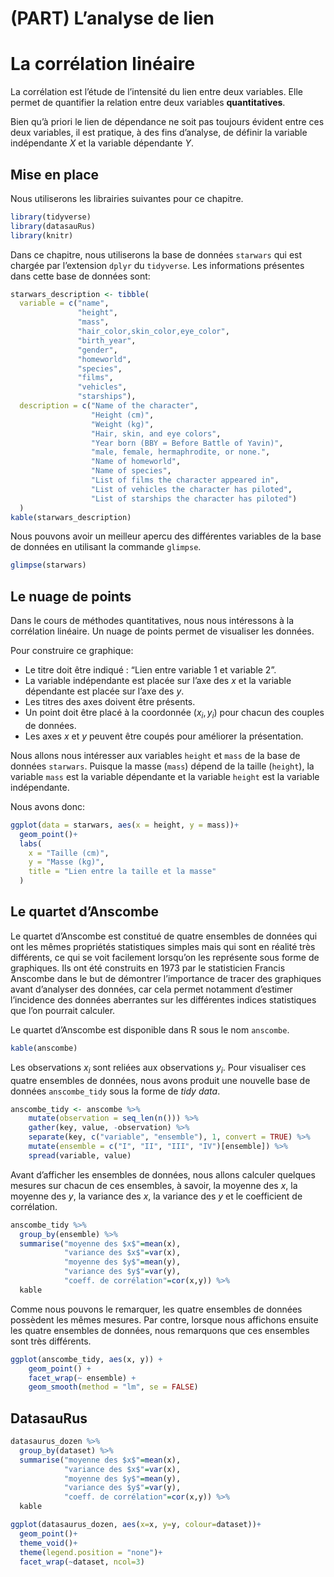 # (PART) L'analyse de lien {-}

# La corrélation linéaire {#correlationlineaire}

La corrélation est l’étude de l’intensité du lien entre deux variables. Elle permet de quantifier la relation entre deux variables **quantitatives**. 

Bien qu’à priori le lien de dépendance ne soit pas toujours évident entre ces deux variables, il est pratique, à des fins d’analyse, de définir la variable indépendante $X$ et la variable dépendante $Y$.

## Mise en place

Nous utiliserons les librairies suivantes pour ce chapitre.

```r
library(tidyverse)
library(datasauRus)
library(knitr)
```

Dans ce chapitre, nous utiliserons la base de données `starwars` qui est chargée par l'extension `dplyr` du `tidyverse`. Les informations présentes dans cette base de données sont:

```r
starwars_description <- tibble(
  variable = c("name",
               "height",
               "mass",
               "hair_color,skin_color,eye_color",
               "birth_year",
               "gender",
               "homeworld",
               "species",
               "films",
               "vehicles",
               "starships"),
  description = c("Name of the character",
                  "Height (cm)",
                  "Weight (kg)",
                  "Hair, skin, and eye colors",
                  "Year born (BBY = Before Battle of Yavin)",
                  "male, female, hermaphrodite, or none.",
                  "Name of homeworld",
                  "Name of species",
                  "List of films the character appeared in",
                  "List of vehicles the character has piloted",
                  "List of starships the character has piloted")
  )
kable(starwars_description)
```

Nous pouvons avoir un meilleur apercu des différentes variables de la base de données en utilisant la commande `glimpse`.

```r
glimpse(starwars)
```

## Le nuage de points

Dans le cours de méthodes quantitatives, nous nous intéressons à la corrélation linéaire. Un nuage de points permet de visualiser les données. 

Pour construire ce graphique:

- Le titre doit être indiqué : "Lien entre variable 1 et variable 2".
- La variable indépendante est placée sur l’axe des $x$ et la variable dépendante est placée sur l’axe des $y$.
- Les titres des axes doivent être présents.
- Un point doit être placé à la coordonnée $(x_i,y_i)$ pour chacun des couples de données.
- Les axes $x$ et $y$ peuvent être coupés pour améliorer la présentation.

Nous allons nous intéresser aux variables `height` et `mass` de la base de données `starwars`. Puisque la masse (`mass`) dépend de la taille (`height`), la variable `mass` est la variable dépendante et la variable `height` est la variable indépendante.

Nous avons donc:

```r
ggplot(data = starwars, aes(x = height, y = mass))+
  geom_point()+
  labs(
    x = "Taille (cm)",
    y = "Masse (kg)",
    title = "Lien entre la taille et la masse"
  )
```


## Le quartet d'Anscombe

Le quartet d'Anscombe est constitué de quatre ensembles de données qui ont les mêmes propriétés statistiques simples mais qui sont en réalité très différents, ce qui se voit facilement lorsqu'on les représente sous forme de graphiques. Ils ont été construits en 1973 par le statisticien Francis Anscombe dans le but de démontrer l'importance de tracer des graphiques avant d'analyser des données, car cela permet notamment d'estimer l'incidence des données aberrantes sur les différentes indices statistiques que l'on pourrait calculer.

Le quartet d'Anscombe est disponible dans R sous le nom `anscombe`.

```r
kable(anscombe)
```

Les observations $x_i$ sont reliées aux observations $y_i$. Pour visualiser ces quatre ensembles de données, nous avons produit une nouvelle base de données `anscombe_tidy` sous la forme de _tidy data_. 

```r
anscombe_tidy <- anscombe %>%
    mutate(observation = seq_len(n())) %>%
    gather(key, value, -observation) %>%
    separate(key, c("variable", "ensemble"), 1, convert = TRUE) %>%
    mutate(ensemble = c("I", "II", "III", "IV")[ensemble]) %>%
    spread(variable, value)
```

Avant d'afficher les ensembles de données, nous allons calculer quelques mesures sur chacun de ces ensembles, à savoir, la moyenne des $x$, la moyenne des $y$, la variance des $x$, la variance des $y$ et le coefficient de corrélation.

```r
anscombe_tidy %>%
  group_by(ensemble) %>%
  summarise("moyenne des $x$"=mean(x), 
            "variance des $x$"=var(x), 
            "moyenne des $y$"=mean(y), 
            "variance des $y$"=var(y), 
            "coeff. de corrélation"=cor(x,y)) %>%
  kable
```

Comme nous pouvons le remarquer, les quatre ensembles de données possèdent les mêmes mesures. Par contre, lorsque nous affichons ensuite les quatre ensembles de données, nous remarquons que ces ensembles sont très différents.

```r
ggplot(anscombe_tidy, aes(x, y)) +
    geom_point() +
    facet_wrap(~ ensemble) +
    geom_smooth(method = "lm", se = FALSE)
```


## DatasauRus

```r
datasaurus_dozen %>%
  group_by(dataset) %>%
  summarise("moyenne des $x$"=mean(x), 
            "variance des $x$"=var(x), 
            "moyenne des $y$"=mean(y), 
            "variance des $y$"=var(y), 
            "coeff. de corrélation"=cor(x,y)) %>%
  kable
```

```r
ggplot(datasaurus_dozen, aes(x=x, y=y, colour=dataset))+
  geom_point()+
  theme_void()+
  theme(legend.position = "none")+
  facet_wrap(~dataset, ncol=3)
```

